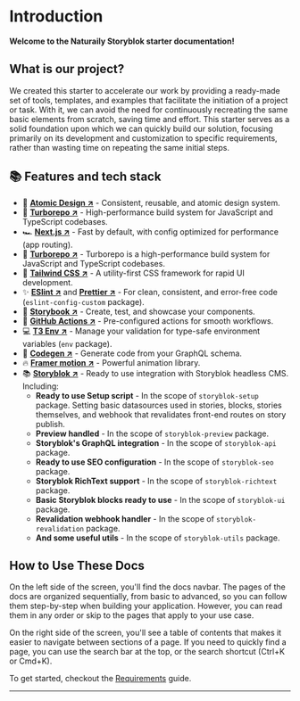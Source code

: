 
# Introduction

**Welcome to the Naturaily Storyblok starter documentation!**

## What is our project?

We created this starter to accelerate our work by providing a ready-made set of tools, templates, and examples that facilitate the initiation of a project or task. With it, we can avoid the need for continuously recreating the same basic elements from scratch, saving time and effort. This starter serves as a solid foundation upon which we can quickly build our solution, focusing primarily on its development and customization to specific requirements, rather than wasting time on repeating the same initial steps.

## 📚 Features and tech stack

- 💎 **[Atomic Design ↗](https://atomicdesign.bradfrost.com/chapter-2/)** - Consistent, reusable, and atomic design system.
- 🙌 **[Turborepo ↗](https://turbo.build/repo)** - High-performance build system for JavaScript and TypeScript codebases.
- 🏎️ **[Next.js ↗](https://nextjs.org/)** - Fast by default, with config optimized for performance (app routing).
- 🌈 **[Turborepo ↗](https://turbo.build/repo)** - Turborepo is a high-performance build system for JavaScript and TypeScript codebases.
- 💅 **[Tailwind CSS ↗](https://tailwindcss.com/)** - A utility-first CSS framework for rapid UI development.
- ✨ **[ESlint ↗](https://eslint.org/)** and **[Prettier ↗](https://prettier.io/)** - For clean, consistent, and error-free code (`eslint-config-custom` package).
- 📕 **[Storybook ↗](https://storybook.js.org/)** - Create, test, and showcase your components.
- 🚀 **[GitHub Actions ↗](https://github.com/features/actions)** - Pre-configured actions for smooth workflows.
- 💻 **[T3 Env ↗](https://env.t3.gg/)** - Manage your validation for type-safe environment variables (`env` package).
- 🧬 **[Codegen ↗](https://the-guild.dev/graphql/codegen)** - Generate code from your GraphQL schema.
- 🔥 **[Framer motion ↗](https://www.framer.com/motion/)** - Powerful animation library.
- 📚 **[Storyblok ↗](https://www.storyblok.com/)** - Ready to use integration with Storyblok headless CMS. Including:
  - **Ready to use Setup script** - In the scope of `storyblok-setup` package. Setting basic datasources used in stories, blocks, stories themselves, and webhook that revalidates front-end routes on story publish.
  - **Preview handled** - In the scope of `storyblok-preview` package.
  - **Storyblok's GraphQL integration** - In the scope of `storyblok-api` package.
  - **Ready to use SEO configuration** - In the scope of `storyblok-seo` package.
  - **Storyblok RichText support** - In the scope of `storyblok-richtext` package.
  - **Basic Storyblok blocks ready to use** - In the scope of `storyblok-ui` package.
  - **Revalidation webhook handler** - In the scope of `storyblok-revalidation` package.
  - **And some useful utils** - In the scope of `storyblok-utils` package.

## How to Use These Docs

On the left side of the screen, you'll find the docs navbar. The pages of the docs are organized sequentially, from basic to advanced, so you can follow them step-by-step when building your application. However, you can read them in any order or skip to the pages that apply to your use case.

On the right side of the screen, you'll see a table of contents that makes it easier to navigate between sections of a page. If you need to quickly find a page, you can use the search bar at the top, or the search shortcut (Ctrl+K or Cmd+K).

To get started, checkout the [Requirements](/getting-started/requirements) guide.

---

<Cards>
  <Card title="Requirements" href="/getting-started/requirements" arrow />
  <Card title="Installation" href="/getting-started/installation" arrow />
  <Card title="Deploy on Vercel" href="/getting-started/deploy-on-vercel" arrow />
  <Card title="Project structure" href="/project-structure" arrow />
</Cards>
